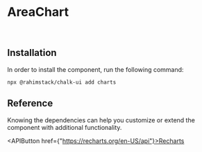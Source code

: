 
<Meta of={Stories} name="README"/>

# AreaChart

<br/>

## Installation

In order to install the component, run the following command:

```shell
npx @rahimstack/chalk-ui add charts
```

## Reference

Knowing the dependencies can help you customize or extend the component with additional functionality.

<APIButton href={"https://recharts.org/en-US/api"}>Recharts</APIButton>

